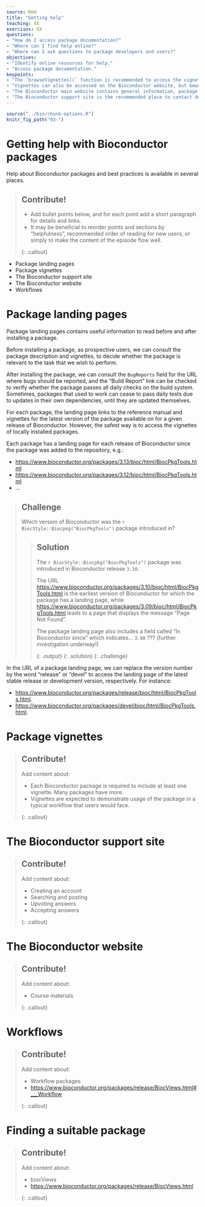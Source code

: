 ```yaml
---
source: Rmd
title: "Getting help"
teaching: XX
exercises: XX
questions:
- "How do I access package documentation?"
- "Where can I find help online?"
- "Where can I ask questions to package developers and users?"
objectives:
- "Identify online resources for help."
- "Access package documentation."
keypoints:
- "The `browseVignettes()` function is recommended to access the vignette(s) installed with each package."
- "Vignettes can also be accessed on the Bioconductor website, but beware of differences between package versions!"
- "The Bioconductor main website contains general information, package documentation, and course materials."
- "The Bioconductor support site is the recommended place to contact developers and ask questions."
---
```


```r
source("../bin/chunk-options.R")
knitr_fig_path("03-")
```


# Getting help with Bioconductor packages

Help about Bioconductor packages and best practices is available in several places.

> ## Contribute!
> 
> - Add bullet points below, and for each point add a short paragraph for details and links.
> - It may be beneficial to reorder points and sections by "helpfulness", recommended order of reading for new users, or simply to make the content of the episode flow well.
>
{: .callout}

- Package landing pages
- Package vignettes
- The Bioconductor support site
- The Bioconductor website
- Workflows


# Package landing pages

Package landing pages contains useful information to read before and after installing a package.

Before installing a package, as prospective users, we can consult the package description and vignettes, to decide whether the package is relevant to the task that we wish to perform.

After installing the package, we can consult the `BugReports` field for the URL where bugs should be reported, and the "Build Report" link can be checked to verify whether the package passes all daily checks on the build system.
Sometimes, packages that used to work can cease to pass daily tests due to updates in their own dependencies, until they are updated themselves.

For each package, the landing page links to the reference manual and vignettes for the latest version of the package available on for a given release of Bioconductor.
However, the safest way is to access the vignettes of locally installed packages.

Each package has a landing page for each release of Bioconductor since the package was added to the repository, e.g.:

- <https://www.bioconductor.org/packages/3.13/bioc/html/BiocPkgTools.html>
- <https://www.bioconductor.org/packages/3.12/bioc/html/BiocPkgTools.html>
- ...

> ## Challenge
> 
> Which version of Bioconductor was the `r BiocStyle::Biocpkg("BiocPkgTools")` package introduced in?
>
> > ## Solution
> >
> > The `r BiocStyle::Biocpkg("BiocPkgTools")` package was introduced in Bioconductor release `3.10`.
> >
> > The URL <https://www.bioconductor.org/packages/3.10/bioc/html/BiocPkgTools.html> is the earliest version of Bioconductor for which the package has a landing page,
> > while <https://www.bioconductor.org/packages/3.09/bioc/html/BiocPkgTools.html> leads to a page that displays the message "Page Not Found".
> >
> > The package landing page also includes a field called "In Bioconductor since" which indicates... `3.08` ??? (further investigation underway!)
> >
> > {: .output}
> {: .solution}
{: .challenge}

In the URL of a package landing page, we can replace the version number by the word "release" or "devel" to access the landing page of the latest stable release or development version, respectively.
For instance:

- <https://www.bioconductor.org/packages/release/bioc/html/BiocPkgTools.html>.
- <https://www.bioconductor.org/packages/devel/bioc/html/BiocPkgTools.html>.


# Package vignettes

> ## Contribute!
> 
> Add content about:
>
> - Each Bioconductor package is required to include at least one vignette. Many packages have more.
> - Vignettes are expected to demonstrate usage of the package in a typical workflow that users would face.
>
{: .callout}


# The Bioconductor support site

> ## Contribute!
> 
> Add content about:
>
> - Creating an account
> - Searching and posting
> - Upvoting answers
> - Accepting answers
>
{: .callout}


# The Bioconductor website

> ## Contribute!
> 
> Add content about:
>
> - Course materials
>
{: .callout}


# Workflows

> ## Contribute!
> 
> Add content about:
>
> - Workflow packages
> - <https://www.bioconductor.org/packages/release/BiocViews.html#___Workflow>
>
{: .callout}


# Finding a suitable package

> ## Contribute!
> 
> Add content about:
>
> - biocViews
> - <https://www.bioconductor.org/packages/release/BiocViews.html>
>
{: .callout}

